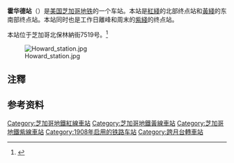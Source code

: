 {{Infobox station
  | name=霍華德<br />{{lang|en|Howard}}
  | type=[[地鐵站|地鐵站]]
  | style=CTA
  | image=Howard station July 2019.jpg
  | image_size=
  | image_caption=
  | address=北鮑琳娜街7519號
  | borough=[[伊利諾伊州|伊利諾伊州]][[芝加哥|芝加哥]]
  | country={{USA}}
  | coordinates={{coord|42.019161|-87.673093|type:railwaystation_region:US-IL|display=inline}}
  | line={{link-en|北側主線|North Side Main Line (CTA)}}（[[芝加哥地鐵紅線|紅線]]、[[芝加哥地鐵黃線|黃線]]、[[芝加哥地鐵紫線|紫線]]）
  | other={{link-en|芝加哥交通局巴士路線列表|List of Chicago Transit Authority bus routes|芝加哥巴士}}<br/>{{link-en|步伐巴士|Pace (transit)|步伐巴士}}
  | platform=2個[[島式月台|島式月台]]
  | parking=[[Image:Aiga_parking_inv.svg|20px]] 634個車位
  | bicycle=是
  | opened=1908年5月16日
  | rebuilt=1921年、1964年（站舍重修）、2000年－2003年（停車場和巴士總站翻新）、2006年－2009年（車站重建）
  | ADA=是
  | code=
  | owned=[[芝加哥交通局|芝加哥交通局]]
  | zone=
  | former=霍華德大道
  | tracks=4條
  | structure={{link-en|土堤|Embankment (transportation)}}
  | pass_year=2017 
  | passengers=1,844,872<ref>{{cite web| last = | first = | authorlink = | coauthors = | title = Annual Ridership Report – Calendar Year 2017| work = | publisher = Chicago Transit Authority, Ridership Analysis and Reporting| date = January 31, 2018| url = https://www.transitchicago.com/assets/1/6/2017_CTA_Annual_Ridership_Report.pdf| format = | doi = | accessdate = July 29, 2018| archive-date = 2018-08-07| archive-url = https://web.archive.org/web/20180807170456/https://www.transitchicago.com/assets/1/6/2017_CTA_Annual_Ridership_Report.pdf| dead-url = yes}}</ref> 
  | pass_percent=-3.2 
  | pass_rank = 31/143 
  | services=
  | route_map={{Routemap|legend=track|inline=1|map=
uDSTR(r)!~MFADEg\\uCSTR(r)!~MFADEg\uCSTR(l)!~MFADEg\\uDSTR(l)!~MFADEg!~POINTERf@rgq~~{{BSto|[[芝加哥地鐵紫線|紫線]]|北往{{link-en|林登站|Linden station|林登}} }}
lDSTR(r)!~uSTRf\\lCSTR(r)!~uSTRf\lCSTR(l)!~uSTRg!~POINTERf@gq\\lDSTR(l)!~uSTRg~~{{BSto|[[芝加哥地鐵黃線|黃線]]|北往{{link-en|登普斯特-斯科基站|Dempster–Skokie station|斯科基}} }}
uDSTR(r)!~POINTERg@fq\uhkSTRc2\uCSTR(r)!~kMSTR3+l!~uhkSTR3+l\uCSTR(l)!~kMSTR2+r!~uhkSTR2+r\uhkSTRc3\lDSTR(l)!~uSTR~~{{BSto|[[芝加哥地鐵紫線|紫線]]|南往霍華德或{{link-en|芝加哥迴圈|The Loop (CTA)|迴圈}}}}
uDSTR(r)\uhkSTR+1\uCSTR(r)!~hkSTR-c4!~POINTERg@fq\uCSTR(l)!~hkSTR-c1\uhkSTR+4\lDSTR(l)!~uSTR~~{{BSto|[[芝加哥地鐵黃線|黃線]]|南往霍華德}}
uDSTR(r)\lhSTRe@g!~uKRWgl\uKRWg+r\uKRWg+l\lhSTRe@g!~lDSTR+l(l)!~uABZg+l!~uKRWr\lDSTRr(l)!~uSTRr
lDSTRl(r)!~uSTRl\lDSTR+r(r)!~uABZg+r\uKRWg+l\uKRWgr+l\lDSTR(l)!~uKRWgr\
lDSTR(r)!~uSTRf\uKRWg+l\uKRWgr\lDSTR(l)!~uSTR~~ ~~ ~~往車廠軌道省略
lDSTR(r)!~uKRWg+l\uKRWgr\uSTRg\lDSTR(l)!~uSTRg
lDSTR(r)!~uKRWgl+l\uKRWgr+r\uKRWgl\lDSTR(l)!~uKRWg+r
RP4sRP1\RP4w!~MSTR!~lDSTR(r)!~uSTR+BSl\uSTR+BSr\uSTR+BSl\RP4e!~MSTR!~lDSTR(l)!~uSTR+BSr\RP4q~~霍華德街
RP1\lDSTR(r)!~uSTR+BSl\uSTR+BSr\uSTR+BSl\lDSTR(l)!~uSTR+BSr\
RP1\lDSTR(r)!~uSTR+BSl\uSTR+BSr!~XPLTq\uSTR+BSl!~XPLTq\lDSTR(l)!~uSTR+BSr\
RP1\lDSTR(r)!~uKRWgl\uKRWg+r\uKRWg+l\lDSTR(l)!~uKRWgr\
RP1\lDSTR(r)!~uSTRf\uSHI2gl\uSHI2gr\lDSTR(l)!~uSTRg!~POINTERf@gq\~~{{BSto|[[芝加哥地鐵紫線|紫線快車]]|北往{{link-en|林登站|Linden station|林登}} }}
RP2nRP1\RP2w!~MSTR!~lDSTR(r)!~uKRWgl+l\d!~uKRWgr+r\d!~uENDEe\uKRWgl\RP2e!~MSTR!~lDSTR(l)!~uKRWg+r\RP2q~~羅傑斯大道
uDSTR(r)\uSTR\uSTR!~POINTERg@lfq\lDSTR(l)!~uSTR~~{{BSto|[[芝加哥地鐵紅線|紅線]]|北往霍華德}}
lDSTR(r)!~uSTRf!~POINTERg@fq\uSTRf\uSTRg\lDSTR(l)!~uSTRg~~{{BSto|[[芝加哥地鐵紫線|紫線快車]]|南往{{link-en|芝加哥迴圈|The Loop (CTA)|迴圈}}}}
uDSTR(r)!~MFADEf\uSTR!~MFADEf!~POINTERg@lfq\uSTR!~MFADEf\uDSTR(l)!~MFADEf~~{{BSto|[[芝加哥地鐵紅線|紅線]]|南往{{link-en|95街／丹·萊恩站|95th/Dan Ryan station|95街／丹·萊恩}} }}
}} 
}}

'''霍华德站'''（{{lang-en|Howard station}}）是[[美国|美国]][[芝加哥地铁|芝加哥地铁]]的一个车站。本站是[[芝加哥地鐵紅綫|紅綫]]的北部终点站和[[芝加哥地鐵黃綫|黃綫]]的东南部终点站。本站同时也是工作日離峰和周末的[[芝加哥地鐵紫綫|紫綫]]的终点站。

本站位于芝加哥北保林納街7519号。<ref name="CTA Howard">{{cite web|title=Howard|url=http://www.transitchicago.com/travel_information/station.aspx?StopId=71|work=CTA website|publisher=Chicago Transit Authority|accessdate=August 23, 2010}}</ref>

[[File:Howard_station.jpg|thumb]]

==注釋==
{{notelist}}

==参考资料==
{{Reflist}}

{{芝加哥地鐵紅線}}
{{芝加哥地鐵黃線}}
{{芝加哥地鐵紫線}}
[[Category:芝加哥地鐵紅線車站|Category:芝加哥地鐵紅線車站]]
[[Category:芝加哥地鐵黃線車站|Category:芝加哥地鐵黃線車站]]
[[Category:芝加哥地鐵紫線車站|Category:芝加哥地鐵紫線車站]]
[[Category:1908年启用的铁路车站|Category:1908年启用的铁路车站]]
[[Category:跨月台轉車站|Category:跨月台轉車站]]